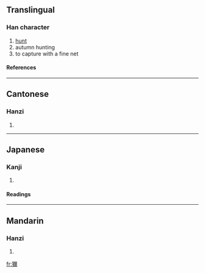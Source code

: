 {{see|狝}}

==Translingual==
===Han character===
{{Han char|rn=94|rad=犬|as=14|sn=17|four=4122<sub>7</sub>|canj=大竹一火月 (KHMFB)}}
# [[hunt]]
# autumn hunting
# to capture with a fine net
====References====
{{Han ref|kx=0720.090|dkj=20748|dj=1131.140|hdz=21374.020|uh=736E|ud=29550|bh=ED64|bd=60772}}

----
==Cantonese==
===Hanzi===
{{yue-hanzi|jyut=|y=sin2}}
# {{defn|Cantonese}}

----
==Japanese==
===Kanji===
{{ja-kanji|grade=|rs=犬14}}
# {{defn|Japanese}} 
====Readings====
{{ja-readings|on=[[せん]] (sen)|kun=[[かり]] (kari)}}

----
==Mandarin==
===Hanzi===
{{cmn-hanzi|sim=狝|pin=[[mí]] ([[mi2]]), [[xiǎn]] ([[xian3]])|wg=mi<sup>2</sup>, hsien<sup>3</sup>}}
# {{defn|Mandarin}}

[[fr:獮]]